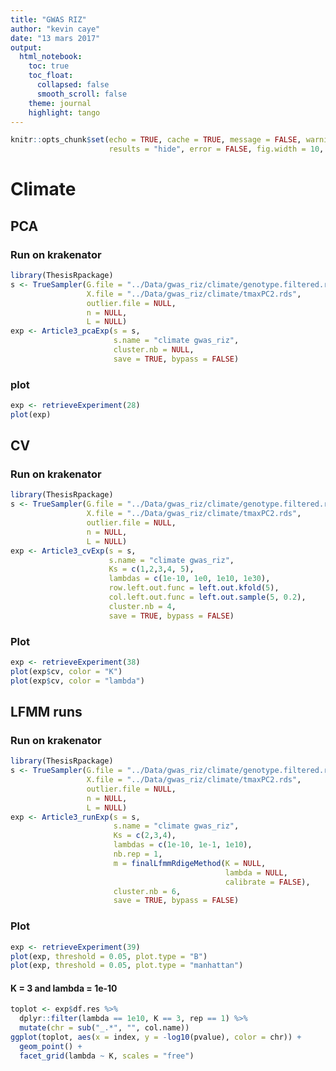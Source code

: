```yaml
---
title: "GWAS RIZ"
author: "kevin caye"
date: "13 mars 2017"
output:
  html_notebook:
    toc: true
    toc_float:
      collapsed: false
      smooth_scroll: false
    theme: journal
    highlight: tango
---
```




```r
knitr::opts_chunk$set(echo = TRUE, cache = TRUE, message = FALSE, warning = FALSE,
                      results = "hide", error = FALSE, fig.width = 10, fig.width = 10)
```

# Climate

## PCA
### Run on krakenator

```r
library(ThesisRpackage)
s <- TrueSampler(G.file = "../Data/gwas_riz/climate/genotype.filtered.rds",
                 X.file = "../Data/gwas_riz/climate/tmaxPC2.rds",
                 outlier.file = NULL,
                 n = NULL,
                 L = NULL)
exp <- Article3_pcaExp(s = s,
                       s.name = "climate gwas_riz",
                       cluster.nb = NULL,
                       save = TRUE, bypass = FALSE)

```

### plot
```r
exp <- retrieveExperiment(28)
plot(exp)
```


## CV
### Run on krakenator

```r
library(ThesisRpackage)
s <- TrueSampler(G.file = "../Data/gwas_riz/climate/genotype.filtered.rds",
                 X.file = "../Data/gwas_riz/climate/tmaxPC2.rds",
                 outlier.file = NULL,
                 n = NULL,
                 L = NULL)
exp <- Article3_cvExp(s = s,
                      s.name = "climate gwas_riz",
                      Ks = c(1,2,3,4, 5),
                      lambdas = c(1e-10, 1e0, 1e10, 1e30),
                      row.left.out.func = left.out.kfold(5),
                      col.left.out.func = left.out.sample(5, 0.2),
                      cluster.nb = 4,
                      save = TRUE, bypass = FALSE)

```

### Plot
```r
exp <- retrieveExperiment(38)
plot(exp$cv, color = "K")
plot(exp$cv, color = "lambda")
```


## LFMM runs
### Run on krakenator

```r
library(ThesisRpackage)
s <- TrueSampler(G.file = "../Data/gwas_riz/climate/genotype.filtered.rds",
                 X.file = "../Data/gwas_riz/climate/tmaxPC2.rds",
                 outlier.file = NULL,
                 n = NULL,
                 L = NULL)
exp <- Article3_runExp(s = s,
                       s.name = "climate gwas_riz",
                       Ks = c(2,3,4),
                       lambdas = c(1e-10, 1e-1, 1e10),
                       nb.rep = 1,
                       m = finalLfmmRdigeMethod(K = NULL,
                                                lambda = NULL,
                                                calibrate = FALSE),
                       cluster.nb = 6,
                       save = TRUE, bypass = FALSE)

```

### Plot
```r
exp <- retrieveExperiment(39)
plot(exp, threshold = 0.05, plot.type = "B")
plot(exp, threshold = 0.05, plot.type = "manhattan")
```

#### K = 3 and lambda = 1e-10

```r
toplot <- exp$df.res %>% 
  dplyr::filter(lambda == 1e10, K == 3, rep == 1) %>%
  mutate(chr = sub("_.*", "", col.name))
ggplot(toplot, aes(x = index, y = -log10(pvalue), color = chr)) +
  geom_point() +
  facet_grid(lambda ~ K, scales = "free")
```


